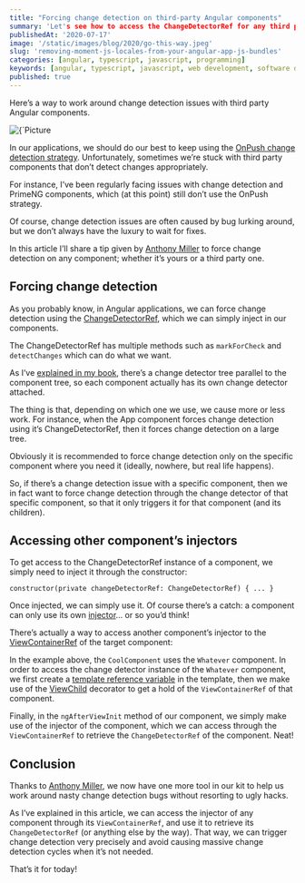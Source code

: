 ```yaml
---
title: "Forcing change detection on third-party Angular components"
summary: 'Let's see how to access the ChangeDetectorRef for any third party Angular component and use it to work around bugs!'
publishedAt: '2020-07-17'
image: '/static/images/blog/2020/go-this-way.jpeg'
slug: 'removing-moment-js-locales-from-your-angular-app-js-bundles'
categories: [angular, typescript, javascript, programming]
keywords: [angular, typescript, javascript, web development, software development, programming, coding]
published: true
---
```


Here’s a way to work around change detection issues with third party Angular components.

<BlogPostCenteredContent>
  <Image
    alt={`Picture courtesy of https://unsplash.com/@35mm`}
    src={`/static/images/blog/2020/go-this-way.jpeg`}
    width={700}
    height={1050}
    priority
  />
</BlogPostCenteredContent>

In our applications, we should do our best to keep using the [OnPush change detection strategy](https://blog.angular-university.io/onpush-change-detection-how-it-works/). Unfortunately, sometimes we’re stuck with third party components that don’t detect changes appropriately.

For instance, I’ve been regularly facing issues with change detection and PrimeNG components, which (at this point) still don’t use the OnPush strategy.

Of course, change detection issues are often caused by bug lurking around, but we don’t always have the luxury to wait for fixes.

In this article I’ll share a tip given by [Anthony Miller](https://twitter.com/nthonymiller/status/1283218988923682816) to force change detection on any component; whether it’s yours or a third party one.

## Forcing change detection

As you probably know, in Angular applications, we can force change detection using the [ChangeDetectorRef](https://angular.io/api/core/ChangeDetectorRef), which we can simply inject in our components.

The ChangeDetectorRef has multiple methods such as `markForCheck` and `detectChanges` which can do what we want.

As I’ve [explained in my book](https://www.amazon.com/Learn-TypeScript-Building-Applications-understanding/dp/1789615860/), there’s a change detector tree parallel to the component tree, so each component actually has its own change detector attached.

The thing is that, depending on which one we use, we cause more or less work. For instance, when the App component forces change detection using it’s ChangeDetectorRef, then it forces change detection on a large tree.

Obviously it is recommended to force change detection only on the specific component where you need it (ideally, nowhere, but real life happens).

So, if there’s a change detection issue with a specific component, then we in fact want to force change detection through the change detector of that specific component, so that it only triggers it for that component (and its children).

## Accessing other component’s injectors

To get access to the ChangeDetectorRef instance of a component, we simply need to inject it through the constructor:

```
constructor(private changeDetectorRef: ChangeDetectorRef) { ... }
```

Once injected, we can simply use it. Of course there’s a catch: a component can only use its own [injector](https://angular.io/guide/dependency-injection)… or so you’d think!

There’s actually a way to access another component’s injector to the [ViewContainerRef](https://angular.io/api/core/ViewContainerRef) of the target component:

<Gist gistLink="dsebastien/412fd510987d244c0306e3561406441d" />

In the example above, the `CoolComponent` uses the `Whatever` component. In order to access the change detector instance of the `Whatever` component, we first create a [template reference variable](https://angular.io/guide/template-syntax) in the template, then we make use of the [ViewChild](https://angular.io/api/core/ViewChild) decorator to get a hold of the `ViewContainerRef` of that component.

Finally, in the `ngAfterViewInit` method of our component, we simply make use of the injector of the component, which we can access through the `ViewContainerRef` to retrieve the `ChangeDetectorRef` of the component. Neat!

## Conclusion

Thanks to [Anthony Miller](https://twitter.com/nthonymiller), we now have one more tool in our kit to help us work around nasty change detection bugs without resorting to ugly hacks.

As I’ve explained in this article, we can access the injector of any component through its `ViewContainerRef`, and use it to retrieve its `ChangeDetectorRef` (or anything else by the way). That way, we can trigger change detection very precisely and avoid causing massive change detection cycles when it’s not needed.

That’s it for today!

<BlogPostSignature />
